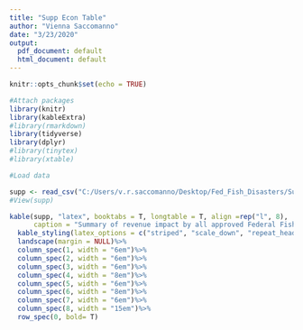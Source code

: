 ```yaml
---
title: "Supp Econ Table"
author: "Vienna Saccomanno"
date: "3/23/2020"
output:
  pdf_document: default
  html_document: default
---
```


```r
knitr::opts_chunk$set(echo = TRUE)
```



```r


#Attach packages
library(knitr)
library(kableExtra)
#library(rmarkdown)
library(tidyverse)
library(dplyr)
#library(tinytex)
#library(xtable)

```


```r
#Load data

supp <- read_csv("C:/Users/v.r.saccomanno/Desktop/Fed_Fish_Disasters/Supp_econ_table_csv_R_FINAL.csv")
#View(supp)


```

```r


kable(supp, "latex", booktabs = T, longtable = T, align =rep("l", 8),
      caption = "Summary of revenue impact by all approved Federal Fisheries Disasters")%>%
  kable_styling(latex_options = c("striped", "scale_down", "repeat_header")) %>%
  landscape(margin = NULL)%>%
  column_spec(1, width = "6em")%>%
  column_spec(2, width = "6em")%>%
  column_spec(3, width = "6em")%>%
  column_spec(4, width = "8em")%>%
  column_spec(5, width = "6em")%>%
  column_spec(6, width = "8em")%>%
  column_spec(7, width = "6em")%>%
  column_spec(8, width = "15em")%>%
  row_spec(0, bold= T)

```







